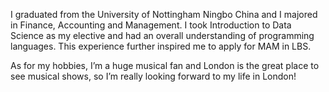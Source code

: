 I graduated from the University of Nottingham Ningbo China and I majored in Finance, Accounting and Management. I took Introduction to Data Science as my elective and had an overall understanding of programming languages. This experience further inspired me to apply for MAM in LBS.

As for my hobbies, I'm a huge musical fan and London is the great place to see musical shows, so I'm really looking forward to my life in London!